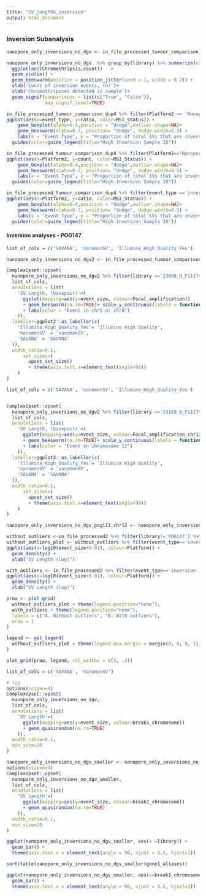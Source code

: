```yaml
---
title: "SV_longPOG_inversion"
output: html_document
---
```


### Inversion Subanalysis
```r
nanopore_only_inversions_no_dgv <- in_file_processed_tumour_comparison_dup4 %>% filter(Illumina_High_Quality == 'Nanopore_only' & event_type=='inversion'& dgv == '') 

nanopore_only_inversions_no_dgv  %>% group_by(library) %>% summarize(count = n()) %>% mutate(ratio = count / sum(count)* 100) %>% mutate(Chromothripsis = ifelse(library=='23189_N_F111743-F116448'|library=='23808_N_F111742', "True", 'False')) %>%
  ggplot(aes(Chromothripsis,count))   +
  geom_violin() +
  geom_beeswarm(position = position_jitter(seed = 1, width = 0.2)) +
  ylab('Count of inversion events, (n)')+
  xlab('Chromothripises detected in sample')+
  geom_signif(comparisons = list(c("True", "False")),
              map_signif_level=TRUE)
```

```r
in_file_processed_tumour_comparison_dup4 %>% filter(Platform2 == 'Nanopore_only') %>% group_by(library,event_type) %>% summarize(count = n()) %>% mutate(ratio = count / sum(count)* 100) %>% mutate(MSI_Status = ifelse(library=='23189_N_F111743-F116448', '23189_N_F111743-F116448', ifelse(library=='23808_N_F111742', '23808_N_F111742', 'N/A'))) %>% filter(event_type =='inversion') %>% 
ggplot(aes(x=event_type, y=ratio, color=MSI_Status)) +
    geom_boxplot(alpha=0.4,position = "dodge",outlier.shape=NA)+
    geom_beeswarm(alpha=0.7, position= "dodge", dodge.width=0.5) +
    labs(x = "Event Type", y = "Proportion of total SVs that are inversions, (%)") + theme_bw() +
  guides(color=guide_legend(title="High Inversion Sample ID"))

in_file_processed_tumour_comparison_dup4 %>% filter(Platform2=='Nanopore_only'|Platform2=='Illumina_only_HQ'|Platform2=='Illumina_only_LQ') %>% filter(event_type =='inversion') %>% group_by(library,Platform2) %>% summarize(count = n()) %>% mutate(ratio = count / sum(count)* 100) %>% mutate(MSI_Status = ifelse(library=='23189_N_F111743-F116448', '23189_N_F111743-F116448', ifelse(library=='23808_N_F111742', '23808_N_F111742', 'Other Sample'))) %>%
ggplot(aes(x=Platform2, y=count, color=MSI_Status)) +
    geom_boxplot(alpha=0.4,position = "dodge",outlier.shape=NA)+
    geom_beeswarm(alpha=0.7, position= "dodge", dodge.width=0.5) +
    labs(x = "Event Type", y = "Proportion of total SVs that are inversions, (%)") + theme_bw() +
  guides(color=guide_legend(title="High Inversion Sample ID"))

in_file_processed_tumour_comparison_dup4 %>% filter(event_type =='inversion') %>% filter(Nanopore==TRUE) %>% group_by(library, Platform2) %>% summarize(count = n()) %>% mutate(ratio = count / sum(count)* 100) %>% mutate(MSI_Status = ifelse(library=='23189_N_F111743-F116448', '23189_N_F111743-F116448', ifelse(library=='23808_N_F111742', '23808_N_F111742', 'Other Sample'))) %>%
ggplot(aes(x=Platform2, y=ratio, color=MSI_Status)) +
    geom_boxplot(alpha=0.4,position = "dodge",outlier.shape=NA)+
    geom_beeswarm(alpha=0.7, position= "dodge", dodge.width=0.5) +
    labs(x = "Event Type", y = "Proportion of total SVs that are inversions, (%)") + theme_bw() +
  guides(color=guide_legend(title="High Inversion Sample ID"))
```

#### Inversion analyses - POG147 
```r
list_of_cols = c('SAVANA', 'nanomonSV', 'Illumina_High_Quality_Yes')

nanopore_only_inversions_no_dgv2 <- in_file_processed_tumour_comparison_dup4 %>% filter((Illumina_High_Quality == 'Nanopore_only'|Illumina_High_Quality == 'True') & event_type=='inversion'& dgv == '') %>% mutate(Focal_amplification = ifelse(break1_chromosome==5 |break1_chromosome==8, "True", 'False')) %>% mutate(Focal_amplification_chr12 = ifelse(break1_chromosome==12, "True", 'False'))  

ComplexUpset::upset(
  nanopore_only_inversions_no_dgv2 %>% filter(library =='23808_N_F111742'),
  list_of_cols,
  annotations = list(
    'SV Length, (basepair)'=(
      ggplot(mapping=aes(y=event_size, colour=Focal_amplification))
      + geom_beeswarm(na.rm=TRUE)+ scale_y_continuous(labels = function(x) format(x, scientific = TRUE)) 
      + labs(color = "Event in chr5 or chr8")
    )),
  labeller=ggplot2::as_labeller(c(
    'Illumina_High_Quality_Yes'= 'Illumina High Quality',
    'nanomonSV' = 'nanomonSV',
    'SAVANA' = 'SAVANA'
  )),
  width_ratio=0.1,
      set_sizes=(
        upset_set_size()
        + theme(axis.text.x=element_text(angle=90))
    )
)
```
```r

list_of_cols = c('SAVANA', 'nanomonSV', 'Illumina_High_Quality_Yes')


ComplexUpset::upset(
  nanopore_only_inversions_no_dgv2 %>% filter(library =='23189_N_F111743-F116448'),
  list_of_cols,
  annotations = list(
    'SV Length, (basepair)'=(
      ggplot(mapping=aes(y=event_size, colour=Focal_amplification_chr12))
      + geom_beeswarm(na.rm=TRUE)+ scale_y_continuous(labels = function(x) format(x, scientific = TRUE)) 
      + labs(color = "Event on chromosome 12")
    )),
  labeller=ggplot2::as_labeller(c(
    'Illumina_High_Quality_Yes'= 'Illumina High Quality',
    'nanomonSV' = 'nanomonSV',
    'SAVANA' = 'SAVANA'
  )),
  width_ratio=0.1,
      set_sizes=(
        upset_set_size()
        + theme(axis.text.x=element_text(angle=90))
    )
)

nanopore_only_inversions_no_dgv_pog111_chr12 <- nanopore_only_inversions_no_dgv2 %>% filter(library =='23189_N_F111743-F116448'&break1_chromosome==12) %>% select(tracking_id, break1_position_start, break2_position_end, event_size, SAVANA, nanomonSV, Platform2)

```

```r
without_outliers <-in_file_processed2 %>% filter(library!='POG147') %>% filter(library!='POG111') 
without_outliers_plot <- without_outliers %>% filter(event_type=='inversion' & event_size >50 & dgv == '') %>%
ggplot(aes(x=log10(event_size+0.01), colour=Platform)) +
  geom_density() + 
  xlab("SV Length (log)")

with_outliers <- in_file_processed2 %>% filter(event_type=='inversion' & event_size >50 & dgv == '') %>%
ggplot(aes(x=log10(event_size+0.01), colour=Platform)) +
  geom_density() + 
  xlab("SV Length (log)")

prow <- plot_grid(
  without_outliers_plot + theme(legend.position="none"),
  with_outliers + theme(legend.position="none"),
  labels = c("A. Without outliers", "B. With outliers"),
  nrow = 1
)

legend <- get_legend(
  without_outliers_plot + theme(legend.box.margin = margin(0, 0, 0, 12))
)

plot_grid(prow, legend, rel_widths = c(3, .4))
```

```r
list_of_cols = c('SAVANA', 'nanomonSV')

# log
options(scipen=4) 
ComplexUpset::upset(
  nanopore_only_inversions_no_dgv,
  list_of_cols,
  annotations = list(
    'SV Length'=(
      ggplot(mapping=aes(y=event_size, colour=break1_chromosome))
      + geom_quasirandom(na.rm=TRUE)
    )),
  width_ratio=0.1,
  min_size=20
)
```

```r
nanopore_only_inversions_no_dgv_smaller <- nanopore_only_inversions_no_dgv %>% filter(event_size<=50000 & event_size>50) %>% select(tracking_id, break1_chromosome, gene1_aliases, break1_position_start, break2_position_end, event_size, SAVANA, nanomonSV, library)
options(scipen=4) 
ComplexUpset::upset(
  nanopore_only_inversions_no_dgv_smaller,
  list_of_cols,
  annotations = list(
    'SV Length'=(
      ggplot(mapping=aes(y=event_size, colour=break1_chromosome))
      + geom_quasirandom(na.rm=TRUE)
    )),
  width_ratio=0.1,
  min_size=20
)

ggplot(nanopore_only_inversions_no_dgv_smaller, aes(x =library)) +
  geom_bar() +
  theme(axis.text.x = element_text(angle = 90, vjust = 0.5, hjust=1))

sort(table(nanopore_only_inversions_no_dgv_smaller$gene1_aliases))

ggplot(nanopore_only_inversions_no_dgv_smaller, aes(x=break1_chromosome)) +
  geom_bar() +
  theme(axis.text.x = element_text(angle = 90, vjust = 0.5, hjust=1))
```